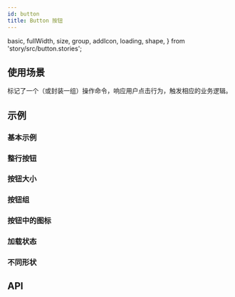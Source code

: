 ```yaml
---
id: button
title: Button 按钮
---
```


  basic,
  fullWidth,
  size,
  group,
  addIcon,
  loading,
  shape,
} from 'story/src/button.stories';

## 使用场景

标记了一个（或封装一组）操作命令，响应用户点击行为，触发相应的业务逻辑。

## 示例

### 基本示例

<Story fn={basic} />

### 整行按钮

<Story fn={fullWidth} />

### 按钮大小

<Story fn={size} />

### 按钮组

<Story fn={group} />

### 按钮中的图标

<Story fn={addIcon} />

### 加载状态

<Story fn={loading} />

### 不同形状

<Story fn={shape} />

## API

<PropsTable component={Button} />
